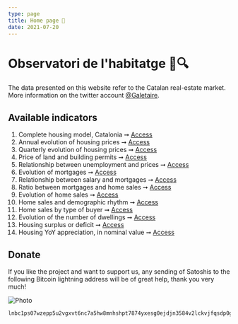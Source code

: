 ```yaml
---
type: page
title: Home page 🔬
date: 2021-07-20
---
```



# Observatori de l'habitatge 🏡🔍

The data presented on this website refer to the Catalan real-estate market. More information on the twitter account [@Galetaire](https://twitter.com/Galetaire).

## Available indicators

1. Complete housing model, Catalonia ➞ [Access](http://housing.yurop.hns.to/posts/model)
2. Annual evolution of housing prices ➞ [Access](http://housing.yurop.hns.to/posts/preuanual)
3. Quarterly evolution of housing prices ➞ [Access](http://housing.yurop.hns.to/posts/preu)
4. Price of land and building permits ➞ [Access](http://housing.yurop.hns.to/posts/sol_llicencies)
5. Relationship between unemployment and prices ➞ [Access](http://housing.yurop.hns.to/posts/ocupacio)
6. Evolution of mortgages ➞ [Access](http://housing.yurop.hns.to/posts/credit)
7. Relationship between salary and mortgages ➞ [Access](http://housing.yurop.hns.to/posts/salari)
8. Ratio between mortgages and home sales ➞ [Access](http://housing.yurop.hns.to/posts/ratio_hipoteques)
9. Evolution of home sales ➞ [Access](http://housing.yurop.hns.to/posts/volum)
10. Home sales and demographic rhythm ➞ [Access](http://housing.yurop.hns.to/posts/demografia)
11. Home sales by type of buyer ➞ [Access](http://housing.yurop.hns.to/posts/persona)
12. Evolution of the number of dwellings ➞ [Access](http://housing.yurop.hns.to/posts/habitatges)
13. Housing surplus or deficit ➞ [Access](http://housing.yurop.hns.to/posts/diferenciahabitatges)
14. Housing YoY appreciation, in nominal value ➞ [Access](http://housing.yurop.hns.to/posts/rendibilitat)

## Donate

If you like the project and want to support us, any sending of Satoshis to the following Bitcoin lightning address will be of great help, thank you very much!

<Image
  src="/images/qrdonacions.png"
  alt="Photo"
  width={771}
  height={249}
  priority
  className="next-image"
/>

```
lnbc1ps07wzepp5u2vgxvt6nc7a5hw8mnhshpt7874yxesg0ejdjn3584v2lckvjfqsdp0g3hkuctrd9hjqnmzwdjhyanpw3hhy6fqfpsky6t5v96xwegxqyjw5q9qtzqqqqqq9qsqsp5pft9elfnv57hgr8nkk7s7ng9zsrqauczgxfxxjhdn30cv69avlysrzjqwryaup9lh50kkranzgcdnn2fgvx390wgj5jd07rwr3vxeje0glcllejaafcm7ya5sqqqqlgqqqqqeqqjqx6yd5jr709dpxkt33xgr9a4t4d9phtrk4slkznp2atm76hfuk8tqk3jwm4dy3hpzu26596j5yxt93lre0tstdywvgrusgfuepy56yxgqc0nt05
```
